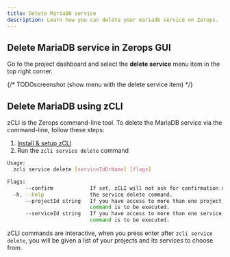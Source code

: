 ```yaml
---
title: Delete MariaDB service
description: Learn how you can delete your mariadb service on Zerops.
---
```


## Delete MariaDB service in Zerops GUI

Go to the project dashboard and select the **delete service** menu item in the top right corner.

{/* TODOscreenshot (show menu with the delete service item) */}

## Delete MariaDB using zCLI

zCLI is the Zerops command-line tool. To delete the MariaDB service via the command-line, follow these steps:

1. [Install & setup zCLI](/references/cli)
2. Run the `zcli service delete` command

```sh
Usage:
  zcli service delete [serviceIdOrName] [flags]

Flags:
      --confirm            If set, zCLI will not ask for confirmation of destructive operations.
  -h, --help               the service delete command.
      --projectId string   If you have access to more than one project, you must specify the project ID for which the
                           command is to be executed.
      --serviceId string   If you have access to more than one service, you must specify the service ID for which the
                           command is to be executed.
```

zCLI commands are interactive, when you press enter after `zcli service delete`, you will be given a list of your projects and its services to choose from.
